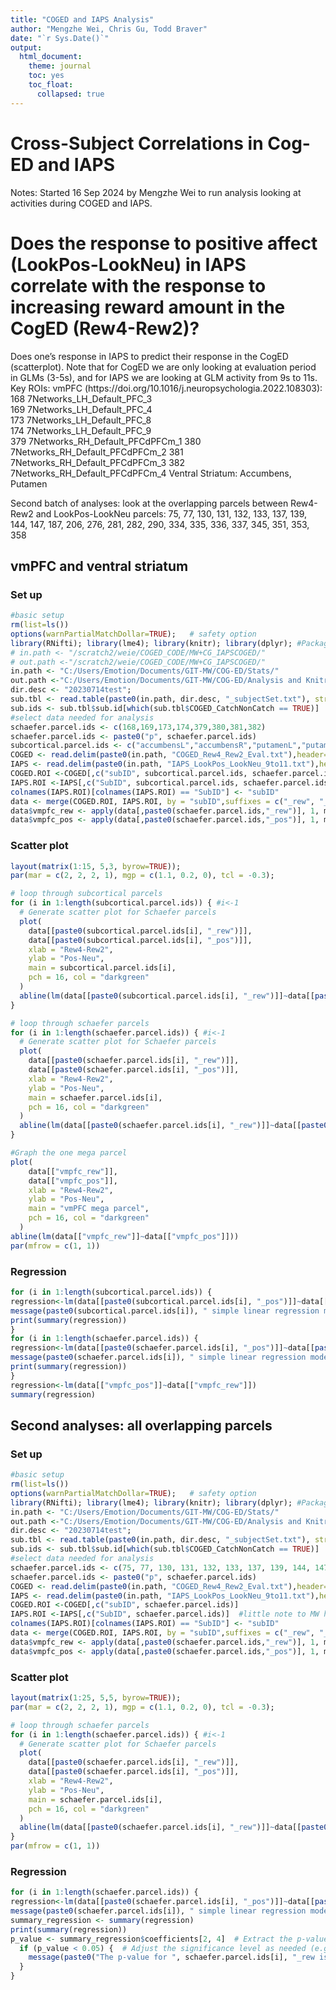 ```yaml
---
title: "COGED and IAPS Analysis"
author: "Mengzhe Wei, Chris Gu, Todd Braver"
date: "`r Sys.Date()`"
output:
  html_document:
    theme: journal
    toc: yes
    toc_float:
      collapsed: true
---
```


# Cross-Subject Correlations in Cog-ED and IAPS
Notes: Started 16 Sep 2024 by Mengzhe Wei to run analysis looking at activities during COGED and IAPS. 

# Does the response to positive affect (LookPos-LookNeu) in IAPS correlate with the response to increasing reward amount in the CogED (Rew4-Rew2)? 
Does one's response in IAPS to predict their response in the CogED (scatterplot). Note that for CogED we are only looking at evaluation period in GLMs (3-5s), and for IAPS we are looking at GLM activity from 9s to 11s. 
Key ROIs:
vmPFC (https://doi.org/10.1016/j.neuropsychologia.2022.108303):
168	7Networks_LH_Default_PFC_3	
169	7Networks_LH_Default_PFC_4	
173	7Networks_LH_Default_PFC_8	
174	7Networks_LH_Default_PFC_9	
379	7Networks_RH_Default_PFCdPFCm_1
380	7Networks_RH_Default_PFCdPFCm_2
381	7Networks_RH_Default_PFCdPFCm_3
382	7Networks_RH_Default_PFCdPFCm_4
Ventral Striatum: Accumbens, Putamen

Second batch of analyses: look at the overlapping parcels between Rew4-Rew2 and LookPos-LookNeu parcels: 75, 77, 130, 131, 132, 133, 137, 139, 144, 147, 187, 206, 276, 281, 282, 290, 334, 335, 336, 337, 345, 351, 353, 358

## vmPFC and ventral striatum

### Set up
```r
#basic setup
rm(list=ls())
options(warnPartialMatchDollar=TRUE);   # safety option
library(RNifti); library(lme4); library(knitr); library(dplyr); #Packages
# in.path <- "/scratch2/weie/COGED_CODE/MW+CG_IAPSCOGED/"
# out.path <-"/scratch2/weie/COGED_CODE/MW+CG_IAPSCOGED/"
in.path <- "C:/Users/Emotion/Documents/GIT-MW/COG-ED/Stats/" 
out.path <-"C:/Users/Emotion/Documents/GIT-MW/COG-ED/Analysis and Knitr/COGED_IAPS/" 
dir.desc <- "20230714test";  
sub.tbl <- read.table(paste0(in.path, dir.desc, "_subjectSet.txt"), stringsAsFactors=FALSE);
sub.ids <- sub.tbl$sub.id[which(sub.tbl$COGED_CatchNonCatch == TRUE)]
#select data needed for analysis
schaefer.parcel.ids <- c(168,169,173,174,379,380,381,382)
schaefer.parcel.ids <- paste0("p", schaefer.parcel.ids)
subcortical.parcel.ids <- c("accumbensL","accumbensR","putamenL","putamenR")
COGED <- read.delim(paste0(in.path, "COGED_Rew4_Rew2_Eval.txt"),header=TRUE)
IAPS <- read.delim(paste0(in.path, "IAPS_LookPos_LookNeu_9to11.txt"),header=TRUE)
COGED.ROI <-COGED[,c("subID", subcortical.parcel.ids, schaefer.parcel.ids)]
IAPS.ROI <-IAPS[,c("SubID", subcortical.parcel.ids, schaefer.parcel.ids)]  #little note to MW here, Chris capitalized subID.
colnames(IAPS.ROI)[colnames(IAPS.ROI) == "SubID"] <- "subID"
data <- merge(COGED.ROI, IAPS.ROI, by = "subID",suffixes = c("_rew", "_pos"))
data$vmpfc_rew <- apply(data[,paste0(schaefer.parcel.ids,"_rew")], 1, mean, na.rm=TRUE)
data$vmpfc_pos <- apply(data[,paste0(schaefer.parcel.ids,"_pos")], 1, mean, na.rm=TRUE)
```

### Scatter plot
```r
layout(matrix(1:15, 5,3, byrow=TRUE)); 
par(mar = c(2, 2, 2, 1), mgp = c(1.1, 0.2, 0), tcl = -0.3);

# loop through subcortical parcels
for (i in 1:length(subcortical.parcel.ids)) { #i<-1
  # Generate scatter plot for Schaefer parcels
  plot(
    data[[paste0(subcortical.parcel.ids[i], "_rew")]], 
    data[[paste0(subcortical.parcel.ids[i], "_pos")]], 
    xlab = "Rew4-Rew2", 
    ylab = "Pos-Neu", 
    main = subcortical.parcel.ids[i], 
    pch = 16, col = "darkgreen"
  )
  abline(lm(data[[paste0(subcortical.parcel.ids[i], "_rew")]]~data[[paste0(subcortical.parcel.ids[i], "_pos")]]))
}

# loop through schaefer parcels
for (i in 1:length(schaefer.parcel.ids)) { #i<-1
  # Generate scatter plot for Schaefer parcels
  plot(
    data[[paste0(schaefer.parcel.ids[i], "_rew")]], 
    data[[paste0(schaefer.parcel.ids[i], "_pos")]], 
    xlab = "Rew4-Rew2", 
    ylab = "Pos-Neu", 
    main = schaefer.parcel.ids[i], 
    pch = 16, col = "darkgreen"
  )
  abline(lm(data[[paste0(schaefer.parcel.ids[i], "_rew")]]~data[[paste0(schaefer.parcel.ids[i], "_pos")]]))
}

#Graph the one mega parcel
plot(
    data[["vmpfc_rew"]], 
    data[["vmpfc_pos"]], 
    xlab = "Rew4-Rew2", 
    ylab = "Pos-Neu", 
    main = "vmPFC mega parcel", 
    pch = 16, col = "darkgreen"
  )
abline(lm(data[["vmpfc_rew"]]~data[["vmpfc_pos"]]))
par(mfrow = c(1, 1))
```

### Regression
```r
for (i in 1:length(subcortical.parcel.ids)) {
regression<-lm(data[[paste0(subcortical.parcel.ids[i], "_pos")]]~data[[paste0(subcortical.parcel.ids[i], "_rew")]])
message(paste0(subcortical.parcel.ids[i]), " simple linear regression model")
print(summary(regression))
}
for (i in 1:length(schaefer.parcel.ids)) {
regression<-lm(data[[paste0(schaefer.parcel.ids[i], "_pos")]]~data[[paste0(schaefer.parcel.ids[i], "_rew")]])
message(paste0(schaefer.parcel.ids[i]), " simple linear regression model")
print(summary(regression))
}
regression<-lm(data[["vmpfc_pos"]]~data[["vmpfc_rew"]])
summary(regression)
```

## Second analyses: all overlapping parcels

### Set up
```r
#basic setup
rm(list=ls())
options(warnPartialMatchDollar=TRUE);   # safety option
library(RNifti); library(lme4); library(knitr); library(dplyr); #Packages
in.path <- "C:/Users/Emotion/Documents/GIT-MW/COG-ED/Stats/" 
out.path <-"C:/Users/Emotion/Documents/GIT-MW/COG-ED/Analysis and Knitr/COGED_IAPS/" 
dir.desc <- "20230714test";  
sub.tbl <- read.table(paste0(in.path, dir.desc, "_subjectSet.txt"), stringsAsFactors=FALSE);
sub.ids <- sub.tbl$sub.id[which(sub.tbl$COGED_CatchNonCatch == TRUE)]
#select data needed for analysis
schaefer.parcel.ids <- c(75, 77, 130, 131, 132, 133, 137, 139, 144, 147, 187, 206, 276, 281, 282, 290, 334, 335, 336, 337, 345, 351, 353, 358)
schaefer.parcel.ids <- paste0("p", schaefer.parcel.ids)
COGED <- read.delim(paste0(in.path, "COGED_Rew4_Rew2_Eval.txt"),header=TRUE)
IAPS <- read.delim(paste0(in.path, "IAPS_LookPos_LookNeu_9to11.txt"),header=TRUE)
COGED.ROI <-COGED[,c("subID", schaefer.parcel.ids)]
IAPS.ROI <-IAPS[,c("SubID", schaefer.parcel.ids)]  #little note to MW here, Chris capitalized subID.
colnames(IAPS.ROI)[colnames(IAPS.ROI) == "SubID"] <- "subID"
data <- merge(COGED.ROI, IAPS.ROI, by = "subID",suffixes = c("_rew", "_pos"))
data$vmpfc_rew <- apply(data[,paste0(schaefer.parcel.ids,"_rew")], 1, mean, na.rm=TRUE)
data$vmpfc_pos <- apply(data[,paste0(schaefer.parcel.ids,"_pos")], 1, mean, na.rm=TRUE)
```

### Scatter plot
```r
layout(matrix(1:25, 5,5, byrow=TRUE)); 
par(mar = c(2, 2, 2, 1), mgp = c(1.1, 0.2, 0), tcl = -0.3);

# loop through schaefer parcels
for (i in 1:length(schaefer.parcel.ids)) { #i<-1
  # Generate scatter plot for Schaefer parcels
  plot(
    data[[paste0(schaefer.parcel.ids[i], "_rew")]], 
    data[[paste0(schaefer.parcel.ids[i], "_pos")]], 
    xlab = "Rew4-Rew2", 
    ylab = "Pos-Neu", 
    main = schaefer.parcel.ids[i], 
    pch = 16, col = "darkgreen"
  )
  abline(lm(data[[paste0(schaefer.parcel.ids[i], "_rew")]]~data[[paste0(schaefer.parcel.ids[i], "_pos")]]))
}
par(mfrow = c(1, 1))
```

### Regression
```r
for (i in 1:length(schaefer.parcel.ids)) {
regression<-lm(data[[paste0(schaefer.parcel.ids[i], "_pos")]]~data[[paste0(schaefer.parcel.ids[i], "_rew")]])
message(paste0(schaefer.parcel.ids[i]), " simple linear regression model")
summary_regression <- summary(regression)
print(summary(regression))
p_value <- summary_regression$coefficients[2, 4]  # Extract the p-value for the main variable
  if (p_value < 0.05) {  # Adjust the significance level as needed (e.g., 0.01, 0.001)
    message(paste0("The p-value for ", schaefer.parcel.ids[i], "_rew is significant (p = ", round(p_value, 5), ")."))
  }
}
```
